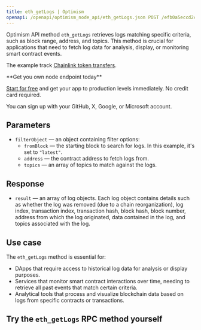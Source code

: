 ---
title: eth_getLogs | Optimism
openapi: /openapi/optimism_node_api/eth_getLogs.json POST /efb0a5eccd2caa5135eb54eba6f7f300
---

Optimism API method `eth_getLogs` retrieves logs matching specific criteria, such as block range, address, and topics. This method is crucial for applications that need to fetch log data for analysis, display, or monitoring smart contract events.

The example track [Chainlink token transfers](https://optimistic.etherscan.io/token/0x350a791bfc2c21f9ed5d10980dad2e2638ffa7f6).

<Check>
**Get you own node endpoint today**

[Start for free](https://console.chainstack.com/) and get your app to production levels immediately. No credit card required.

You can sign up with your GitHub, X, Google, or Microsoft account.
</Check>


## Parameters

* `filterObject` — an object containing filter options:
  + `fromBlock` — the starting block to search for logs. In this example, it's set to `"latest"`.
  + `address` — the contract address to fetch logs from.
  + `topics` — an array of topics to match against the logs.

## Response

* `result` — an array of log objects. Each log object contains details such as whether the log was removed (due to a chain reorganization), log index, transaction index, transaction hash, block hash, block number, address from which the log originated, data contained in the log, and topics associated with the log.

## Use case

The `eth_getLogs` method is essential for:

* DApps that require access to historical log data for analysis or display purposes.
* Services that monitor smart contract interactions over time, needing to retrieve all past events that match certain criteria.
* Analytical tools that process and visualize blockchain data based on logs from specific contracts or transactions.

## Try the `eth_getLogs` RPC method yourself
